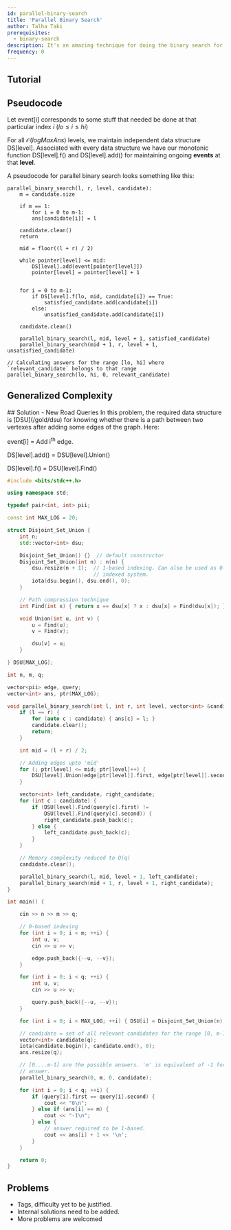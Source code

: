 ```yaml
---
id: parallel-binary-search
title: 'Parallel Binary Search'
author: Talha Taki
prerequisites:
  - binary-search
description: It's an amazing technique for doing the binary search for all queries parallely.
frequency: 0
---
```


<FocusProblem problem="sample" />

<Resources>
	<Resource
		source="Robert's Blog"
		title="A Simple Introduction to Parallel Binary Search"
		url="https://robert1003.github.io/2020/02/05/parallel-binary-search.html"
		starred
	>
	</Resource>
		<Resource
		source="CF"
		title="Tutorial on Parallel Binary Search"
		url="https://codeforces.com/blog/entry/45578"
		starred
	>
	</Resource>

</Resources>

## Tutorial

<IncompleteSection />

## Pseudocode
Let $\text{event[i]}$ corresponds to some stuff that needed be done at that particular index $i$ ($lo \leq i \leq hi$)

For all $\mathcal{O}(log MaxAns)$ levels, we maintain independent data structure $\text{DS[level]}$. Associated with every data structure we have our monotonic function $\text{DS[level].f()}$ and $\text{DS[level].add()}$ for maintaining ongoing **events** at that **level**.


A pseudocode for parallel binary search looks something like this:

```
parallel_binary_search(l, r, level, candidate):
    m = candidate.size

	if m == 1:
        for i = 0 to m-1:
        ans[candidate[i]] = l

    candidate.clean()
    return

    mid = floor((l + r) / 2)

    while pointer[level] <= mid:
        DS[level].add(event[pointer[level]])
        pointer[level] = pointer[level] + 1


    for i = 0 to m-1:
        if DS[level].f(lo, mid, candidate[i]) == True:
            satisfied_candidate.add(candidate[i])
        else:
            unsatisfied_candidate.add(candidate[i])

    candidate.clean()

    parallel_binary_search(l, mid, level + 1, satisfied_candidate)
    parallel_binary_search(mid + 1, r, level + 1, unsatisfied_candidate)

// Calculating answers for the range [lo, hi] where `relevant_candidate` belongs to that range
parallel_binary_search(lo, hi, 0, relevant_candidate)
```

## Generalized Complexity

<IncompleteSection />

<LanguageSection>

<CPPSection>
## Solution - New Road Queries
In this problem, the required data structure is [DSU](/gold/dsu) for knowing whether there is a path between two vertexes after adding some edges of the graph. Here:

$\text{event[i]}$ = Add $\text{i}$<sup>th</sup> edge.

$\text{DS[level].add()}$ = $\text{DSU[level].Union()}$

$\text{DS[level].f()}$ = $\text{DSU[level].Find()}$

```cpp
#include <bits/stdc++.h>

using namespace std;

typedef pair<int, int> pii;

const int MAX_LOG = 20;

struct Disjoint_Set_Union {
	int n;
	std::vector<int> dsu;

	Disjoint_Set_Union() {}  // default constructor
	Disjoint_Set_Union(int n) : n(n) {
		dsu.resize(n + 1);  // 1-based indexing. Can also be used as 0-based
		                    // indexed system.
		iota(dsu.begin(), dsu.end(), 0);
	}

	// Path compression technique
	int Find(int x) { return x == dsu[x] ? x : dsu[x] = Find(dsu[x]); }

	void Union(int u, int v) {
		u = Find(u);
		v = Find(v);

		dsu[v] = u;
	}

} DSU[MAX_LOG];

int n, m, q;

vector<pii> edge, query;
vector<int> ans, ptr(MAX_LOG);

void parallel_binary_search(int l, int r, int level, vector<int> &candidate) {
	if (l == r) {
		for (auto c : candidate) { ans[c] = l; }
		candidate.clear();
		return;
	}

	int mid = (l + r) / 2;

	// Adding edges upto 'mid'
	for (; ptr[level] <= mid; ptr[level]++) {
		DSU[level].Union(edge[ptr[level]].first, edge[ptr[level]].second);
	}

	vector<int> left_candidate, right_candidate;
	for (int c : candidate) {
		if (DSU[level].Find(query[c].first) !=
		    DSU[level].Find(query[c].second)) {
			right_candidate.push_back(c);
		} else {
			left_candidate.push_back(c);
		}
	}

	// Memory complexity reduced to O(q)
	candidate.clear();

	parallel_binary_search(l, mid, level + 1, left_candidate);
	parallel_binary_search(mid + 1, r, level + 1, right_candidate);
}

int main() {

	cin >> n >> m >> q;

	// 0-based indexing
	for (int i = 0; i < m; ++i) {
		int u, v;
		cin >> u >> v;

		edge.push_back({--u, --v});
	}

	for (int i = 0; i < q; ++i) {
		int u, v;
		cin >> u >> v;

		query.push_back({--u, --v});
	}

	for (int i = 0; i < MAX_LOG; ++i) { DSU[i] = Disjoint_Set_Union(n); }

	// candidate = set of all relevant candidates for the range [0, m-1]
	vector<int> candidate(q);
	iota(candidate.begin(), candidate.end(), 0);
	ans.resize(q);

	// [0....m-1] are the possible answers. 'm' is equivalent of -1 for the
	// answer.
	parallel_binary_search(0, m, 0, candidate);

	for (int i = 0; i < q; ++i) {
		if (query[i].first == query[i].second) {
			cout << "0\n";
		} else if (ans[i] == m) {
			cout << "-1\n";
		} else {
			// answer required to be 1-based.
			cout << ans[i] + 1 << '\n';
		}
	}

	return 0;
}
```
</CPPSection>

</LanguageSection>

## Problems
<IncompleteSection>

- Tags, difficulty yet to be justified.
- Internal solutions need to be added.
- More problems are welcomed

</IncompleteSection>
<Problems problems="general" />
